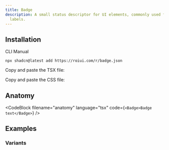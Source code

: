 ```yaml
---
title: Badge
description: A small status descriptor for UI elements, commonly used for external links and
  labels.
---
```


<ComponentPreview name="badge-demo" />

## Installation

<InstallationTabs>

<InstallationTabsList>
  <InstallationTabsTrigger value="cli">CLI</InstallationTabsTrigger>
  <InstallationTabsTrigger value="manual">Manual</InstallationTabsTrigger>
</InstallationTabsList>

<InstallationTabsContent value="cli">

```package-install
npx shadcn@latest add https://roiui.com/r/badge.json
```

</InstallationTabsContent>

<InstallationTabsContent value="manual" data-manual="true">

Copy and paste the TSX file:

<ComponentSource src="registry/brook/ui/badge/badge.tsx" title="components/ui/badge.tsx" collapsible={true} />

Copy and paste the CSS file:

<ComponentSource
  src="registry/brook/ui/badge/badge.module.css"
  title="components/ui/badge.module.css"
  language="css"
  collapsible={true}
/>

</InstallationTabsContent>

</InstallationTabs>

## Anatomy

<CodeBlock filename="anatomy" language="tsx" code={`<Badge>Badge text</Badge>`} />

## Examples

### Variants

<ComponentPreview name="badge-variants" />
